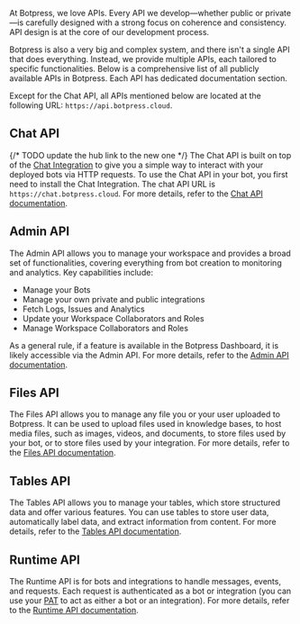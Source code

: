 At Botpress, we love APIs. Every API we develop—whether public or private—is carefully designed with a strong focus on coherence and consistency. API design is at the core of our development process.

Botpress is also a very big and complex system, and there isn't a single API that does everything. Instead, we provide multiple APIs, each tailored to specific functionalities. Below is a comprehensive list of all publicly available APIs in Botpress. Each API has dedicated documentation section.

Except for the Chat API, all APIs mentioned below are located at the following URL: `https://api.botpress.cloud`.

## Chat API

{/* TODO update the hub link to the new one */}
The Chat API is built on top of the [Chat Integration](https://app.botpress.cloud/hub/integrations/intver_01JN74V90FDTNKWESAWBVGP7EX) to give you a simple way to interact with your deployed bots via HTTP requests. To use the Chat API in your bot, you first need to install the Chat Integration. The chat API URL is `https://chat.botpress.cloud`. For more details, refer to the [Chat API documentation](./chat-api).

## Admin API

The Admin API allows you to manage your workspace and provides a broad set of functionalities, covering everything from bot creation to monitoring and analytics. Key capabilities include:
- Manage your Bots
- Manage your own private and public integrations
- Fetch Logs, Issues and Analytics
- Update your Workspace Collaborators and Roles
- Manage Workspace Collaborators and Roles

As a general rule, if a feature is available in the Botpress Dashboard, it is likely accessible via the Admin API. For more details, refer to the [Admin API documentation](./admin-api).

## Files API

The Files API allows you to manage any file you or your user uploaded to Botpress. It can be used to upload files used in knowledge bases, to host media files, such as images, videos, and documents, to store files used by your bot, or to store files used by your integration. For more details, refer to the [Files API documentation](./files-api).

## Tables API

The Tables API allows you to manage your tables, which store structured data and offer various features. You can use tables to store user data, automatically label data, and extract information from content. For more details, refer to the [Tables API documentation](./tables-api).

## Runtime API

The Runtime API is for bots and integrations to handle messages, events, and requests. Each request is authenticated as a bot or integration (you can use your [PAT](/api-reference/authentication#1-personal-access-token-pat) to act as either a bot or an integration). For more details, refer to the [Runtime API documentation](./runtime-api).
